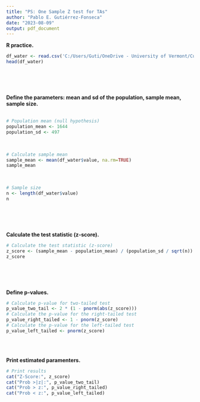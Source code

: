 ```yaml
---
title: "PS: One Sample Z test for TAs"
author: "Pablo E. Gutiérrez-Fonseca"
date: "2023-08-09"
output: pdf_document
---
```


**R practice.**<br />

```r
df_water <- read.csv('C:/Users/Guti/OneDrive - University of Vermont/Curriculum/07_ Cursos/NR-2400/Problem set_ One Sample Z-test/water pollution.csv')
head(df_water)
```
<br />
<br />
<br />


**Define the parameters: mean and sd of the population, sample mean, sample size.**<br />
<br />
```r
# Population mean (null hypothesis)
population_mean <- 1644
population_sd <- 497
```
<br />
```r
# Calculate sample mean
sample_mean <- mean(df_water$value, na.rm=TRUE)
sample_mean
```
<br />
```r
# Sample size
n <- length(df_water$value)
n
```
<br />
<br />
<br />


**Calculate the test statistic (z-score).**
```r
# Calculate the test statistic (z-score)
z_score <- (sample_mean - population_mean) / (population_sd / sqrt(n))
z_score
```
<br />
<br />
<br />

**Define p-values.**<br />
```r
# Calculate p-value for two-tailed test
p_value_two_tail <- 2 * (1 - pnorm(abs(z_score)))
# Calculate the p-value for the right-tailed test
p_value_right_tailed <- 1 - pnorm(z_score)
# Calculate the p-value for the left-tailed test
p_value_left_tailed <- pnorm(z_score)
```
<br />
<br />


**Print estimated paramenters.**<br />
```r
# Print results
cat("Z-Score:", z_score)
cat("Prob >|z|:", p_value_two_tail)
cat("Prob > z:", p_value_right_tailed)
cat("Prob < z:", p_value_left_tailed)
```
<br />
<br />
<br />

